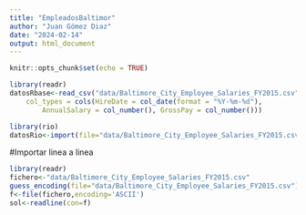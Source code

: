 ```yaml
---
title: "EmpleadosBaltimor"
author: "Juan Gómez Diaz"
date: "2024-02-14"
output: html_document
---
```


```r
knitr::opts_chunk$set(echo = TRUE)
```

```r
library(readr)
datosRbase<-read_csv("data/Baltimore_City_Employee_Salaries_FY2015.csv", 
    col_types = cols(HireDate = col_date(format = "%Y-%m-%d"), 
        AnnualSalary = col_number(), GrossPay = col_number()))
```

```r
library(rio)
datosRio<-import(file="data/Baltimore_City_Employee_Salaries_FY2015.csv")
```

#Importar linea a linea
```r
library(readr)
fichero<-"data/Baltimore_City_Employee_Salaries_FY2015.csv"
guess_encoding(file="data/Baltimore_City_Employee_Salaries_FY2015.csv")
f<-file(fichero,encoding='ASCII')
sol<-readline(con=f)
```

